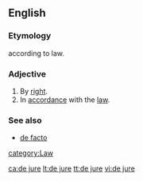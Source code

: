 ==English==
===Etymology===
{{L.}} according to law.

===Adjective===
{{en-adj|-}}
# By [[right]].
# In [[accordance]] with the [[law]].

===See also===
* [[de facto]]

[[category:Law]]

[[ca:de jure]]
[[lt:de jure]]
[[tt:de jure]]
[[vi:de jure]]